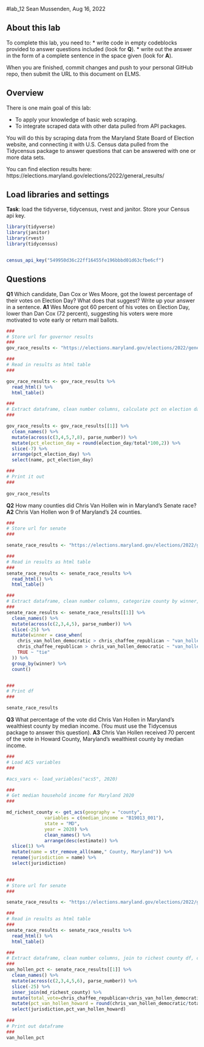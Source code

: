#lab_12
Sean Mussenden, Aug 16, 2022

## About this lab

To complete this lab, you need to:
* write code in empty codeblocks provided to answer questions included (look for **Q**).
* write out the answer in the form of a complete sentence in the space given (look for **A**).

When you are finished, commit changes and push to your personal GitHub repo, then submit the URL to this document on ELMS.

## Overview

There is one main goal of this lab:

* To apply your knowledge of basic web scraping.
* To integrate scraped data with other data pulled from API packages.

You will do this by scraping data from the Maryland State Board of Election website, and connecting it with U.S. Census data pulled from the Tidycensus package to answer questions that can be answered with one or more data sets. 

You can find election results here: https://elections.maryland.gov/elections/2022/general_results/

## Load libraries and settings

**Task**: load the tidyverse, tidycensus, rvest and janitor.  Store your Census api key.

```r
library(tidyverse)
library(janitor)
library(rvest)
library(tidycensus)


census_api_key("549950d36c22ff16455fe196bbbd01d63cfbe6cf")
```

## Questions

**Q1** Which candidate, Dan Cox or Wes Moore, got the lowest percentage of their votes on Election Day? What does that suggest? Write up your answer in a sentence.
**A1** Wes Moore got 60 percent of his votes on Election Day, lower than Dan Cox (72 percent), suggesting his voters were more motivated to vote early or return mail ballots. 

```r

###
# Store url for governor results
###
gov_race_results <- "https://elections.maryland.gov/elections/2022/general_results/gen_results_2022_1.html"

###
# Read in results as html table
###

gov_race_results <- gov_race_results %>%
  read_html() %>%
  html_table() 

###
# Extract dataframe, clean number columns, calculate pct on election day vote
###

gov_race_results <- gov_race_results[[1]] %>%
  clean_names() %>%
  mutate(across(c(3,4,5,7,8), parse_number)) %>%
  mutate(pct_election_day = round(election_day/total*100,2)) %>%
  slice(-7) %>%
  arrange(pct_election_day) %>%
  select(name, pct_election_day)

###
# Print it out
###
  
gov_race_results

```

**Q2** How many counties did Chris Van Hollen win in Maryland's Senate race? 
**A2** Chris Van Hollen won 9 of Maryland's 24 counties. 

```r

###
# Store url for senate
###

senate_race_results <- "https://elections.maryland.gov/elections/2022/general_results/gen_detail_results_2022_4_1.html"

###
# Read in results as html table
###
senate_race_results <- senate_race_results %>%
  read_html() %>%
  html_table()

###
# Extract dataframe, clean number columns, categorize county by winner, count
###
senate_race_results <- senate_race_results[[1]] %>%
  clean_names() %>%
  mutate(across(c(2,3,4,5), parse_number)) %>%
  slice(-25) %>%
  mutate(winner = case_when(
    chris_van_hollen_democratic > chris_chaffee_republican ~ "van_hollen_won",
    chris_chaffee_republican > chris_van_hollen_democratic ~ "van_hollen_lost",
    TRUE ~ "tie"
  )) %>%
  group_by(winner) %>%
  count()


###
# Print df
###

senate_race_results


```

**Q3** What percentage of the vote did Chris Van Hollen in Maryland's wealthiest county by median income. (You must use the Tidycensus package to answer this question).
**A3** Chris Van Hollen received 70 percent of the vote in Howard County, Maryland's wealthiest county by median income.

```r
###
# Load ACS variables
###

#acs_vars <- load_variables("acs5", 2020)

###
# Get median household income for Maryland 2020
###

md_richest_county <- get_acs(geography = "county",
              variables = c(median_income = "B19013_001"),
              state = "MD",
              year = 2020) %>%
              clean_names() %>%
              arrange(desc(estimate)) %>%
  slice(1) %>%
  mutate(name = str_remove_all(name," County, Maryland")) %>%
  rename(jurisdiction = name) %>%
  select(jurisdiction)
  

###
# Store url for senate
###

senate_race_results <- "https://elections.maryland.gov/elections/2022/general_results/gen_detail_results_2022_4_1.html"

###
# Read in results as html table
###
senate_race_results <- senate_race_results %>%
  read_html() %>%
  html_table()

###
# Extract dataframe, clean number columns, join to richest county df, calculate pct van hollen
###
van_hollen_pct <- senate_race_results[[1]] %>%
  clean_names() %>%
  mutate(across(c(2,3,4,5,6), parse_number)) %>%
  slice(-25) %>%
  inner_join(md_richest_county) %>%
  mutate(total_vote=chris_chaffee_republican+chris_van_hollen_democratic+other_write_ins) %>%
  mutate(pct_van_hollen_howard = round(chris_van_hollen_democratic/total_vote*100)) %>%
  select(jurisdiction,pct_van_hollen_howard)
  
###
# Print out dataframe
###
van_hollen_pct



```
